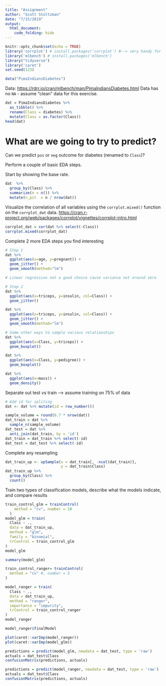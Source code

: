 ```yaml
---
title: "Assignment"
author: "Scott Stoltzman"
date: "7/15/2019"
output: 
  html_document:
    code_folding: hide
---
```


```r
knitr::opts_chunk$set(echo = TRUE)
library('corrplot') # install.packages('corrplot') #--> very handy for correlations of large dataframe
library('mlbench') # install.packages('mlbench')
library("tidyverse")
library('caret')
set.seed(123)

data("PimaIndiansDiabetes") 
```
Data: <https://rdrr.io/cran/mlbench/man/PimaIndiansDiabetes.html>
Data has no `NA` - assume "clean" data for this exercise.

```r
dat = PimaIndiansDiabetes %>% 
  as_tibble() %>%
  rename(Class = diabetes) %>%
  mutate(Class = as.factor(Class))
head(dat)
```


# What are we going to try to predict?
Can we predict `pos` or `neg` outcome for diabetes (renamed to `Class`)?

Perform a couple of basic EDA steps.

Start by showing the base rate.
```r
dat  %>%
  group_by(Class) %>%
  summarize(n = n()) %>%
  mutate(n_pct  = n / nrow(dat))
```

Visualize the correlation of all variables using the `corrplot.mixed()` function on the `corrplot_dat` data. <https://cran.r-project.org/web/packages/corrplot/vignettes/corrplot-intro.html>
```r
corrplot_dat = cor(dat %>% select(-Class))
corrplot.mixed(corrplot_dat)
```

Complete 2 more EDA steps you find interesting
```r
# Step 1
dat %>%
  ggplot(aes(x=age, y=pregnant)) +
  geom_jitter() +
  geom_smooth(method="lm")

# Linear regression not a good choice cause variance not around zero
```


```r
# Step 2
dat %>%
  ggplot(aes(x=triceps, y=insulin, col=Class)) +
  geom_jitter()

dat %>%
  ggplot(aes(x=triceps, y=insulin, col=Class)) +
  geom_jitter() +
  geom_smooth(method="lm")

# Some other ways to sample various relationships
dat %>%
  ggplot(aes(x=Class, y=triceps)) +
  geom_boxplot()

dat %>%
  ggplot(aes(x=Class, y=pedigree)) +
  geom_boxplot()

dat %>%
  ggplot(aes(x=mass)) +
  geom_density()
```


Separate out test vs train --> assume training on 75% of data
```r
# Add id for spliting
dat <- dat %>% mutate(id = row_number())

sample_volume = round(0.7 * nrow(dat))
dat_train = dat %>%
  sample_n(sample_volume)
dat_test = dat %>%
  anti_join(dat_train, by = 'id')
dat_train = dat_train %>% select(-id)
dat_test = dat_test %>% select(-id)
```


Complete any resampling
```r
dat_train_up <- upSample(x = dat_train[, -ncol(dat_train)],
                         y = dat_train$Class)
dat_train_up %>%
  group_by(Class) %>%
  count()
```


Train two types of classification models, describe what the models indicate, and compare results
```r
train_control_glm = trainControl(
    method = "cv", number = 10
  )
model_glm = train(
  Class ~ ., 
  data = dat_train_up,
  method = "glm",
  family = "binomial",
  trControl = train_control_glm
)
model_glm
```
```r
summary(model_glm)
```

```r
train_control_ranger= trainControl(
  method = "cv" #, number = 5
)

model_ranger = train(
  Class ~ ., 
  data = dat_train_up,
  method = "ranger",
  importance = "impurity",
  trControl = train_control_ranger
)
model_ranger
```

```r
model_ranger$finalModel
```
```r
plot(caret::varImp(model_ranger))
plot(caret::varImp(model_glm))
```

```r
predictions = predict(model_glm, newdata = dat_test, type = 'raw')
actuals = dat_test$Class
confusionMatrix(predictions, actuals)
```

```r
predictions = predict(model_ranger, newdata = dat_test, type = 'raw')
actuals = dat_test$Class
confusionMatrix(predictions, actuals)
```

